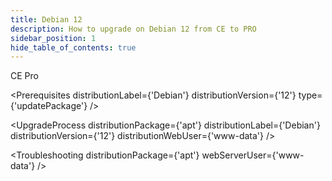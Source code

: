 ```yaml
---
title: Debian 12
description: How to upgrade on Debian 12 from CE to PRO
sidebar_position: 1
hide_table_of_contents: true
---
```



<div style={{display: "flex", gap: "1rem"}}>
  <Chips link="https://www.passbolt.com/ce/debian" isUnderMainTitle={true}>CE</Chips>
  <Chips link="https://www.passbolt.com/pricing/pro" isUnderMainTitle={true}>Pro</Chips>
</div>

<Prerequisites
  distributionLabel={'Debian'}
  distributionVersion={'12'}
  type={'updatePackage'}
/>

<UpgradeProcess
  distributionPackage={'apt'}
  distributionLabel={'Debian'}
  distributionVersion={'12'}
  distributionWebUser={'www-data'}
/>

<Troubleshooting distributionPackage={'apt'} webServerUser={'www-data'} />

<InCaseOfIssues />
